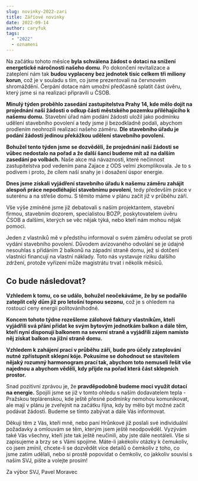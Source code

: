 ```yaml
---
slug: novinky-2022-zari
title: Záříové novinky
date: 2022-09-14
author: caryfuk
tags:
  - "2022"
  - oznameni
---
```

Na začátku tohoto měsíce **byla schválena žádost o dotaci na snížení energetické náročnosti našeho domu**. Po dokončení revitalizace a zateplení nám tak **budou vyplaceny bez jednotek tisíc celkem tři miliony korun**, což je v souladu s tím, co jsme prezentovali na červnovém shromáždění. Čerpání dotace nám umožní předčasně splatit část úvěru, který jsme si na realizaci připravili u ČSOB.

**Minulý týden proběhlo zasedání zastupitelstva Prahy 14, kde mělo dojít na projednání naší žádosti o odkup části městského pozemku přiléhajícího k našemu domu.** Stavební úřad nám podání žádosti uložil jako podmínku udělení stavebního povolení a tedy jsme ji bezodkladně podali, abychom prodlením neohrozili realizaci našeho záměru. **Dle stavebního úřadu je podání žádosti jedinou překážkou udělení stavebního povolení.**

**Bohužel tento týden jsme se dozvěděli, že projednání naší žádosti se vůbec nedostalo na pořad a že další šanci budeme mít až na dalším zasedání po volbách.** Naše akce má návaznosti, které nečinnost zastupitelstva pod vedením pana Zajace z ODS velmi zkomplikovala. Je to s podivem i proto, že cílem naší snahy je i dosažení úspor energie.

**Dnes jsme získali vyjádření stavebního úřadu k našemu záměru zahájit alespoň práce nepodléhající stavebnímu povolení**, tedy především práce v suterénu a na střeše domu. S těmito máme v plánu začít již v průběhu září.

Vše výše zmíněné jsme již debatovali s naším projektantem, stavební firmou, stavebním dozorem, specialistou BOZP, poskytovatelem úvěru ČSOB a dalšími, kterých se věc nějak týká, nebo kteří nám mohou nějak pomoci.

Jeden z vlastníků mě v předstihu informoval o svém záměru odvolat se proti vydání stavebního povolení. Důvodem avizovaného odvolání se je údajně nesouhlas s přidáním 2 balkonů na západní straně domu, jež si dotčení vlastníci financují na vlastní náklady. Toto nás vystavuje riziku dalšího zdržení, protože vyřízení může magistrátu trvat i několik měsíců.

## Co bude následovat?

**Vzhledem k tomu, co se událo, bohužel neočekáváme, že by se podařilo zateplit celý dům již pro letošní topnou sezonu**, což je s ohledem na rostoucí ceny energií politováníhodné.

**Koncem tohoto týdne rozešleme zálohové faktury vlastníkům, kteří vyjádřili svá přání přidat ke svým bytovým jednotkám balkon a dále těm, kteří nyní disponují balkonem na severní straně a vyjádřili zájem namísto něj získat balkon na jižní straně domu.**

**Vzhledem k zahájení prací v průběhu září, bude pro účely zateplování nutné zpřístupnit sklepní kóje. Pokusíme se dohodnout se stavitelem nějaký rozumný harmonogram prací tak, abychom toto nemuseli řešit vše najednou a abychom věděli, kdy přijde na pořad která část sklepních prostor.**

Snad pozitivní zprávou je, že **pravděpodobně budeme moci využít dotací na energie.** Spojili jsme se již v tomto ohledu s naším dodavatelem tepla - Pražskou teplárenskou, kde ještě přesné podmínky nemohou komunikovat, ale mají v plánu je zveřejnit na začátku října, kdy by mělo být možné začít podávat žádosti. Budeme se tímto zabývat a dále Vás informovat.

Děkuji těm z Vás, kteří mně, nebo paní Hrůnkové již poslali své individuální požadavky a omlouvám se těm, kterým jsem ještě neodpověděl. Vyzývám také Vás všechny, kteří jste tak ještě neučinili, aby jste dále neotáleli. Vše si zapisujeme a brzy se s Vámi spojíme. Máte-li jakékoliv otázky k čemukoliv, co jsem zmínil, chcete-li se dozvědět více detailů o čemkoliv z toho, co jsme zatím udělali, nebo si prostě popovídat o čemkoliv, co jakkoliv souvisí s naším SVJ, pište a volejte prosím!

Za výbor SVJ,
Pavel Moravec
